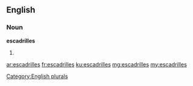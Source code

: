 ==English==

===Noun===
'''escadrilles'''

# {{plural of|escadrille}}

[[Category:English plurals]]

[[ar:escadrilles]]
[[fr:escadrilles]]
[[ku:escadrilles]]
[[mg:escadrilles]]
[[my:escadrilles]]
